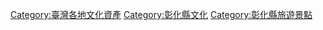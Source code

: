 {{catmore}}
[[Category:臺灣各地文化資產|Category:臺灣各地文化資產]]
[[Category:彰化縣文化|Category:彰化縣文化]]
[[Category:彰化縣旅遊景點|Category:彰化縣旅遊景點]]